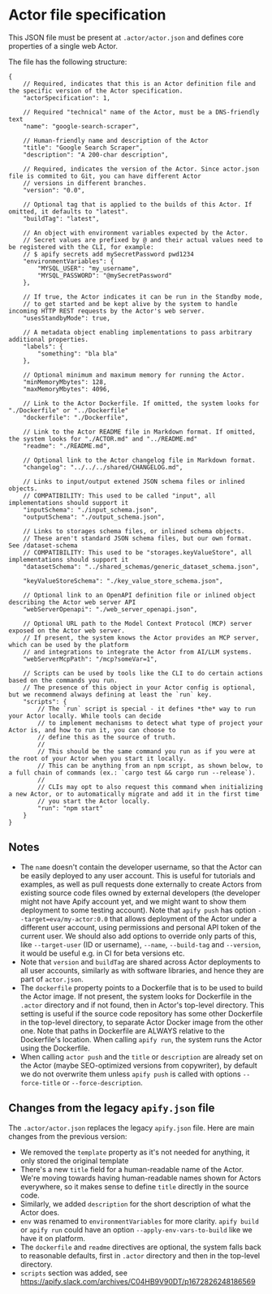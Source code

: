 
# Actor file specification

This JSON file must be present at `.actor/actor.json` and defines core properties of a single web Actor.

The file has the following structure:

```jsonc
{
    // Required, indicates that this is an Actor definition file and the specific version of the Actor specification.
    "actorSpecification": 1,

    // Required "technical" name of the Actor, must be a DNS-friendly text
    "name": "google-search-scraper",

    // Human-friendly name and description of the Actor
    "title": "Google Search Scraper",
    "description": "A 200-char description",

    // Required, indicates the version of the Actor. Since actor.json file is commited to Git, you can have different Actor
    // versions in different branches.
    "version": "0.0",

    // Optional tag that is applied to the builds of this Actor. If omitted, it defaults to "latest".
    "buildTag": "latest",

    // An object with environment variables expected by the Actor.
    // Secret values are prefixed by @ and their actual values need to be registered with the CLI, for example:
    // $ apify secrets add mySecretPassword pwd1234
    "environmentVariables": {
        "MYSQL_USER": "my_username",
        "MYSQL_PASSWORD": "@mySecretPassword"
    },

    // If true, the Actor indicates it can be run in the Standby mode,
    // to get started and be kept alive by the system to handle incoming HTTP REST requests by the Actor's web server.
    "usesStandbyMode": true,

    // A metadata object enabling implementations to pass arbitrary additional properties.
    "labels": {
        "something": "bla bla"
    },

    // Optional minimum and maximum memory for running the Actor.
    "minMemoryMbytes": 128,
    "maxMemoryMbytes": 4096,

    // Link to the Actor Dockerfile. If omitted, the system looks for "./Dockerfile" or "../Dockerfile"
    "dockerfile": "./Dockerfile",

    // Link to the Actor README file in Markdown format. If omitted, the system looks for "./ACTOR.md" and "../README.md"
    "readme": "./README.md",

    // Optional link to the Actor changelog file in Markdown format.
    "changelog": "../../../shared/CHANGELOG.md",

    // Links to input/output extened JSON schema files or inlined objects.
    // COMPATIBILITY: This used to be called "input", all implementations should support it
    "inputSchema": "./input_schema.json",
    "outputSchema": "./output_schema.json",

    // Links to storages schema files, or inlined schema objects.
    // These aren't standard JSON schema files, but our own format. See /dataset-schema
    // COMPATIBILITY: This used to be "storages.keyValueStore", all implementations should support it
    "datasetSchema": "../shared_schemas/generic_dataset_schema.json",

    "keyValueStoreSchema": "./key_value_store_schema.json",

    // Optional link to an OpenAPI definition file or inlined object describing the Actor web server API
    "webServerOpenapi": "./web_server_openapi.json",

    // Optional URL path to the Model Context Protocol (MCP) server exposed on the Actor web server.
    // If present, the system knows the Actor provides an MCP server, which can be used by the platform
    // and integrations to integrate the Actor from AI/LLM systems.
    "webServerMcpPath": "/mcp?someVar=1",

    // Scripts can be used by tools like the CLI to do certain actions based on the commands you run.
    // The presence of this object in your Actor config is optional, but we recommend always defining at least the `run` key.
    "scripts": {
        // The `run` script is special - it defines *the* way to run your Actor locally. While tools can decide
        // to implement mechanisms to detect what type of project your Actor is, and how to run it, you can choose to
        // define this as the source of truth.
        //
        // This should be the same command you run as if you were at the root of your Actor when you start it locally.
        // This can be anything from an npm script, as shown below, to a full chain of commands (ex.: `cargo test && cargo run --release`).
        //
        // CLIs may opt to also request this command when initializing a new Actor, or to automatically migrate and add it in the first time
        // you start the Actor locally.
        "run": "npm start"
    }
}
```

## Notes

- The `name` doesn't contain the developer username, so that the Actor can be easily deployed to any user account. This is useful for tutorials and examples, as well as pull requests done externally to create Actors from existing source code files owned by external developers (the developer might not have Apify account yet, and we might want to show them deployment to some testing account). Note that `apify push` has option `--target=eva/my-actor:0.0` that allows deployment of the Actor under a different user account, using permissions and personal API token of the current user. We should also add options to override only parts of this, like `--target-user` (ID or username), `--name`, `--build-tag` and `--version`, it would be useful e.g. in CI for beta versions etc.
- Note that `version` and `buildTag` are shared across Actor deployments to all user accounts, similarly as with software libraries, and hence they are part of `actor.json`.
- The `dockerfile` property points to a Dockerfile that is to be used to build the Actor image. If not present, the system looks for Dockerfile in the `.actor` directory and if not found, then in Actor's top-level directory. This setting is useful if the source code repository has some other Dockerfile in the top-level directory, to separate Actor Docker image from the other one. Note that paths in Dockerfile are ALWAYS relative to the Dockerfile's location. When calling `apify run`, the system runs the Actor using the Dockerfile.
- When calling `actor push` and the `title` or `description` are already set on the Actor (maybe SEO-optimized versions from copywriter), by default we do not overwrite them unless `apify push` is called with options `--force-title` or `--force-description`.

## Changes from the legacy `apify.json` file

The `.actor/actor.json` replaces the legacy `apify.json` file. Here are main changes from the previous version:

- We removed the `template` property as it's not needed for anything, it only stored the original template
- There's a new `title` field for a human-readable name of the Actor. We're moving towards having human-readable names shown for Actors everywhere, so it makes sense to define `title` directly in the source code.
- Similarly, we added `description` for the short description of what the Actor does.
- `env` was renamed to `environmentVariables` for more clarity. `apify build` or `apify run` could have an option `--apply-env-vars-to-build` like we have it on platform.
- The `dockerfile` and `readme` directives are optional, the system falls back to reasonable defaults, first in `.actor` directory and then in the top-level directory.
- `scripts` section was added, see https://apify.slack.com/archives/C04HB9V90DT/p1672826248186569
